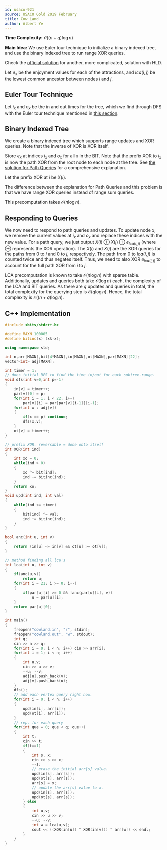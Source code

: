 ```yaml
---
id: usaco-921
source: USACO Gold 2019 February
title: Cow Land
author: Albert Ye
---
```


**Time Complexity:** $\mathcal{O}((n+q) \log n)$

**Main Idea:** We use Euler tour technique to initialize a binary indexed tree, and use the binary indexed tree to run range XOR queries.

Check the [official solution](http://usaco.org/current/data/sol_cowland_gold_feb19.html) for another, more complicated, solution with HLD.

Let $e_x$ be the enjoyment values for each of the attractions, and $lca(i, j)$ be the lowest common ancestor between nodes $i$ and $j$.

## Euler Tour Technique

Let $i_x$ and $o_x$ be the in and out times for the tree, which we find through DFS with the Euler tour technique mentioned in [this section](https://usaco.guide/gold/tree-euler).

## Binary Indexed Tree

We create a binary indexed tree which supports range updates and XOR queries. Note that the inverse of XOR is XOR itself.

Store $e_x$ at indices $i_x$ and $o_x$ for all $x$ in the BIT. Note that the prefix XOR to $i_x$ is now the path XOR from the root node to each node at the tree. See [the solution for Path Queries](https://usaco.guide/solutions/cses-1138) for a comprehensive explanation. 

Let the prefix XOR at $i$ be $X(i)$. 

The difference between the explanation for Path Queries and this problem is that we have range XOR queries instead of range sum queries. 

This precomputation takes $\mathcal{O}(n \log n)$.

## Responding to Queries
We now need to respond to path queries and updates. To update node $x$, we remove the current values at $i_x$ and $o_x$ and replace these indices with the new value. For a path query, we just output $X(i) \oplus X(j) \oplus e_{lca(i, j)}$ (where $\oplus$ represents the XOR operation). The $X(i)$ and $X(j)$ are the XOR queries for the paths from $0$ to $i$ and $0$ to $j$, respectively. The path from $0$ to $lca(i, j)$ is counted twice and thus negates itself. Thus, we need to also XOR $e_{lca(i,j)}$ to account for the full path XOR from $i$ to $j$.

LCA precomputation is known to take $\mathcal{O}(n \log n)$ with sparse table. Additionally, updates and queries both take $\mathcal{O}(\log n)$ each, the complexity of the LCA and BIT queries. As there are $q$ updates and queries in total, the total complexity for the querying step is $\mathcal{O}(q \log n)$. Hence, the total complexity is $\mathcal{O}((n+q) \log n)$.

<LanguageSection>
<CPPSection>

## C++ Implementation
```cpp
#include <bits/stdc++.h>

#define MAXN 100005
#define bitinc(x) (x&-x);

using namespace std;

int n,arr[MAXN],bit[4*MAXN],in[MAXN],ot[MAXN],par[MAXN][22];
vector<int> adj[MAXN];

int timer = 1;
// does initial DFS to find the time in/out for each subtree-range.
void dfs(int v=0,int p=-1)
{
	in[v] = timer++;
	par[v][0] = p;
	for(int i = 1; i < 22; i++)
		par[v][i] = par[par[v][i-1]][i-1];
	for(int x : adj[v])
	{
		if(x == p) continue;
		dfs(x,v);
	}
	ot[v] = timer++;
}

// prefix XOR. reversable = done onto itself
int XOR(int ind)
{
	int xo = 0;
	while(ind > 0)
	{
		xo ^= bit[ind];
		ind -= bitinc(ind);
	}
	return xo;
}
void upd(int ind, int val)
{
	while(ind <= timer)
	{
		bit[ind] ^= val;
		ind += bitinc(ind);
	}
}

bool anc(int u, int v)
{
	return (in[u] <= in[v] && ot[u] >= ot[v]);
}

// method finding all lca's
int lca(int u, int v)
{
	if(anc(u,v))
		return u;
	for(int i = 21; i >= 0; i--)
	{
		if(par[u][i] >= 0 && !anc(par[u][i], v))
			u = par[u][i];
	}
	return par[u][0];
}

int main()
{
	freopen("cowland.in", "r", stdin);
	freopen("cowland.out", "w", stdout);
	int q;
	cin >> n >> q;
	for(int i = 0; i < n; i++) cin >> arr[i];
	for(int i = 1; i < n; i++) 
	{
		int u,v;
		cin >> u >> v;
		--u; --v;
		adj[u].push_back(v);
		adj[v].push_back(u);
	}
	dfs();
	// add each vertex query right now.
	for(int i = 0; i < n; i++)
	{
		upd(in[i], arr[i]);
		upd(ot[i], arr[i]);
	}
	// rep. for each query
	for(int que = 0; que < q; que++)
	{
		int t;
		cin >> t;
		if(t==1)
		{
			int s, x;
			cin >> s >> x;	
			--s;
			// erase the initial arr[s] value.
			upd(in[s], arr[s]);
			upd(ot[s], arr[s]);
			arr[s] = x;
			// update the arr[s] value to x.
			upd(in[s], arr[s]);
			upd(ot[s], arr[s]);
		} else 
		{
			int u,v;
			cin >> u >> v;
			--u; --v;
			int w = lca(u,v);
			cout << ((XOR(in[u]) ^ XOR(in[v])) ^ arr[w]) << endl;
		}
	}
}
```
</CPPSection>
</LanguageSection>
